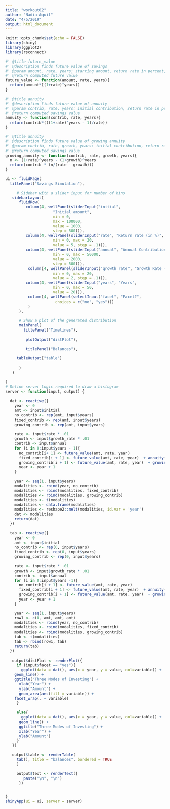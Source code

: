 ```yaml
---
title: "workout02"
author: "Nadia Aquil"
date: "4/5/2019"
output: html_document
---
```


```r
knitr::opts_chunk$set(echo = FALSE)
library(shiny)
library(ggplot2)
library(rsconnect)
```

```r

#' @title future_value
#' @description finds future value of savings
#' @param amount, rate, years: starting amount, return rate in percent, and time in years
#' @return computed future value
future_value <- function(amount, rate, years){
  return(amount*((1+rate)^years))
}

#' @title annuity
#' @description finds future value of annuity
#' @param contrib, rate, years: initial contribution, return rate in percent, and time in years
#' @return computed savings value
annuity <- function(contrib, rate, years){
  return(contrib*(((1+rate)^years - 1)/rate))
}

#' @title annuity
#' @description finds future value of growing annuity
#' @param contrib, rate, growth, years: initial contribution, return rate in percent, growth rate in percent, and time in years
#' @return computed savings value
growing_annuity <- function(contrib, rate, growth, years){
  n <- (1+rate)^years - (1+growth)^years
  return(contrib * (n/(rate - growth)))
}
```

```r
ui <- fluidPage(
  titlePanel("Savings Simulation"),
  
     # Sidebar with a slider input for number of bins 
   sidebarLayout(
      fluidRow(
         column(4, wellPanel(sliderInput("initial",
                     "Initial amount",
                     min = 0,
                     max = 100000,
                     value = 1000,
                     step = 500))),
         column(4, wellPanel(sliderInput("rate", "Return rate (in %)",
                     min = 0, max = 20,
                     value = 5, step = .1))),
         column(4, wellPanel(sliderInput("annual", "Annual Contribution",
                     min = 0, max = 50000,
                     value = 2000,
                     step = 500))),
          column(4, wellPanel(sliderInput("growth_rate", "Growth Rate (in %)",
                     min = 0, max = 20,
                     value = 2, step = .1))),
         column(4, wellPanel(sliderInput("years", "Years",
                     min = 0, max = 50,
                     value = 20))),
          column(4, wellPanel(selectInput("facet", "Facet?",
                      choices = c("no", "yes")))
          )
      ),
      
      # Show a plot of the generated distribution
      mainPanel(
        titlePanel("Timelines"),
        
         plotOutput("distPlot"),
         
         titlePanel("Balances"),
    
     tableOutput("table")
       
      )
   )
  
)
# Define server logic required to draw a histogram
server <- function(input, output) {
  
  dat <- reactive({
    year <- 0
    amt <- input$initial
    no_contrib <- rep(amt, input$years)
    fixed_contrib <- rep(amt, input$years)
    growing_contrib <- rep(amt, input$years)
 
    rate <- input$rate * .01
    growth <- input$growth_rate * .01
    contrib <- input$annual
    for (i in 0:input$years - 1){
      no_contrib[i+ 1] <- future_value(amt, rate, year)
      fixed_contrib[i + 1] <- future_value(amt, rate, year)  + annuity(contrib, rate, year)
      growing_contrib[i + 1] <- future_value(amt, rate, year)  + growing_annuity(contrib, rate, growth, year)
      year <- year + 1
    }

    year <- seq(1, input$years)
    modalities <- rbind(year, no_contrib)
    modalities <- rbind(modalities, fixed_contrib)
    modalities <- rbind(modalities, growing_contrib)
    modalities <- t(modalities)
    modalities <- data.frame(modalities)
    modalities <- reshape2::melt(modalities, id.var = 'year')
    dat <- modalities
    return(dat)
  })
  
  tab <- reactive({
    year <- 0
    amt <- input$initial
    no_contrib <- rep(0, input$years)
    fixed_contrib <- rep(0, input$years)
    growing_contrib <- rep(0, input$years)
 
    rate <- input$rate * .01
    growth <- input$growth_rate * .01
    contrib <- input$annual
    for (i in 0:input$years -1){
      no_contrib[i + 1] <- future_value(amt, rate, year)
      fixed_contrib[i + 1] <- future_value(amt, rate, year)  + annuity(contrib, rate, year)
      growing_contrib[i + 1] <- future_value(amt, rate, year)  + growing_annuity(contrib, rate, growth, year)
      year <- year + 1
    }

    year <- seq(1, input$years)
    row1 <- c(0, amt, amt, amt)
    modalities <- rbind(year, no_contrib)
    modalities <- rbind(modalities, fixed_contrib)
    modalities <- rbind(modalities, growing_contrib)
    tab <- t(modalities)
    tab <- rbind(row1, tab)
    return(tab)
  })
  
   output$distPlot <- renderPlot({
     if (input$facet == "yes"){
       ggplot(data = dat(), aes(x = year, y = value, col=variable)) +
    geom_line() +
    ggtitle("Three Modes of Investing") + 
      xlab("Year") +
      ylab("Amount") + 
      geom_area(aes(fill = variable)) +
    facet_wrap(. ~ variable)
     }   
     
     else{
       ggplot(data = dat(), aes(x = year, y = value, col=variable)) +
      geom_line() + 
      ggtitle("Three Modes of Investing") + 
      xlab("Year") +
      ylab("Amount")
     }
   })

   output$table <- renderTable(
     tab(), title = "balances", bordered = TRUE
     )
   
     output$text <- renderText({
        paste("\n", "\n")
      })


}
shinyApp(ui = ui, server = server)


```
